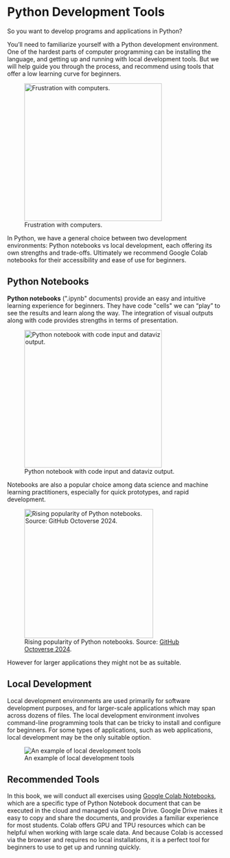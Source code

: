 # Python Development Tools

So you want to develop programs and applications in Python?

You'll need to familiarize yourself with a Python development environment. One of the hardest parts of computer programming can be installing the language, and getting up and running with local development tools. But we will help guide you through the process, and recommend using tools that offer a low learning curve for beginners.

![Frustration with computers.](../../images/frustration-with-computers.png){height=320}


In Python, we have a general choice between two development environments: Python notebooks vs local development, each offering its own strengths and trade-offs. Ultimately we recommend Google Colab notebooks for their accessibility and ease of use for beginners.

## Python Notebooks

**Python notebooks** (\".ipynb\" documents) provide an easy and intuitive learning experience for beginners. They have code \"cells\" we can "play" to see the results and learn along the way. The integration of visual outputs along with code provides strengths in terms of presentation.

![Python notebook with code input and dataviz output.](../../images/python-notebook-inputs-outputs.png){height=320}


Notebooks are also a popular choice among data science and machine learning practitioners, especially for quick prototypes, and rapid development.

![Rising popularity of Python notebooks. Source: [GitHub Octoverse 2024](https://github.blog/news-insights/octoverse/octoverse-2024).](../../images/python-notebook-adoption-2024.png){height=300}

However for larger applications they might not be as suitable.

## Local Development

Local development environments are used primarily for software development purposes, and for larger-scale applications which may span across dozens of files. The local development environment involves command-line programming tools that can be tricky to install and configure for beginners. For some types of applications, such as web applications, local development may be the only suitable option.

![An example of local development tools](../../images/local-development.png)

## Recommended Tools

In this book, we will conduct all exercises using [Google Colab Notebooks](./google-colab/overview.qmd), which are a specific type of Python Notebook document that can be executed in the cloud and managed via Google Drive. Google Drive makes it easy to copy and share the documents, and provides a familiar experience for most students. Colab offers GPU and TPU resources which can be helpful when working with large scale data. And because Colab is accessed via the browser and requires no local installations, it is a perfect tool for beginners to use to get up and running quickly.
